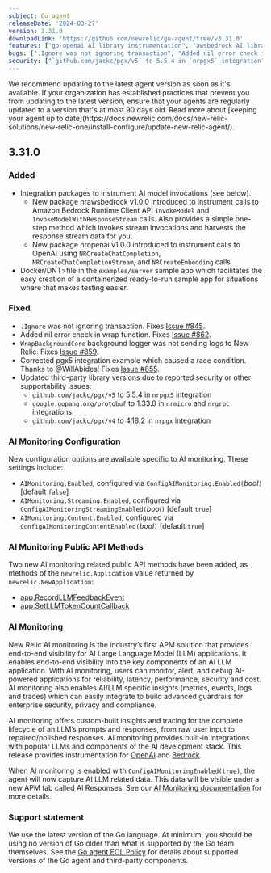 ```yaml
---
subject: Go agent
releaseDate: '2024-03-27'
version: 3.31.0
downloadLink: 'https://github.com/newrelic/go-agent/tree/v3.31.0'
features: ["go-openai AI library instrumentation", "awsbedrock AI library instrumentation","Dockerfile in the `examples/server` sample app which facilitates the easy creation of a containerized ready-to-run sample app for situations where that makes testing easier"]
bugs: [".Ignore was not ignoring transaction", "Added nil error check in wrap function","Fixed  `WrapBackgroundCore` background logger not sending logs to New Relic","Corrected pgx5 integration example which caused a race condition"]
security: ["`github.com/jackc/pgx/v5` to 5.5.4 in `nrpgx5` integration"," `google.gopang.org/protobuf` to 1.33.0 in `nrmicro` and `nrgrpc` integrations","`github.com/jackc/pgx/v4` to 4.18.2 in `nrpgx` integration"]
---
```


<Callout variant="important">
We recommend updating to the latest agent version as soon as it's available. If your organization has established practices that prevent you from updating to the latest version, ensure that your agents are regularly updated to a version that's at most 90 days old. Read more about [keeping your agent up to date](https://docs.newrelic.com/docs/new-relic-solutions/new-relic-one/install-configure/update-new-relic-agent/).
</Callout>


## 3.31.0
### Added
 * Integration packages to instrument AI model invocations (see below).
    * New package nrawsbedrock v1.0.0 introduced to instrument calls to <DNT>Amazon Bedrock</DNT> Runtime Client API `InvokeModel` and `InvokeModelWithResponseStream` calls. Also provides a simple one-step method which invokes stream invocations and harvests the response stream data for you.
    * New package nropenai v1.0.0 introduced to instrument calls to OpenAI using `NRCreateChatCompletion`, `NRCreateChatCompletionStream`, and `NRCreateEmbedding` calls.
 * <DNT>Docker/DNT>file in the `examples/server` sample app which facilitates the easy creation of a containerized ready-to-run sample app for situations where that makes testing easier.


### Fixed
 * `.Ignore` was not ignoring transaction. Fixes [Issue #845](https://github.com/newrelic/go-agent/issues/845).
 * Added nil error check in wrap function. Fixes [Issue #862](https://github.com/newrelic/go-agent/issues/862).
 * `WrapBackgroundCore` background logger was not sending logs to New Relic. Fixes [Issue #859](https://github.com/newrelic/go-agent/issues/859).
 * Corrected pgx5 integration example which caused a race condition. Thanks to @WillAbides! Fixes [Issue #855](https://github.com/newrelic/go-agent/issues/855).
 * Updated third-party library versions due to reported security or other supportability issues:
    * `github.com/jackc/pgx/v5` to 5.5.4 in `nrpgx5` integration
    * `google.gopang.org/protobuf` to 1.33.0 in `nrmicro` and `nrgrpc` integrations
    * `github.com/jackc/pgx/v4` to 4.18.2 in `nrpgx` integration

### AI Monitoring Configuration
New configuration options are available specific to AI monitoring. These settings include:
   * `AIMonitoring.Enabled`, configured via `ConfigAIMonitoring.Enabled(`_bool_`)` [default `false`]
   * `AIMonitoring.Streaming.Enabled`, configured via `ConfigAIMonitoringStreamingEnabled(`_bool_`)` [default `true`]
   * `AIMonitoring.Content.Enabled`, configured via `ConfigAIMonitoringContentEnabled(`_bool_`)` [default `true`]

### AI Monitoring Public API Methods
Two new AI monitoring related public API methods have been added, as methods of the `newrelic.Application` value returned by `newrelic.NewApplication`:
   * [app.RecordLLMFeedbackEvent](https://pkg.go.dev/github.com/newrelic/go-agent/v3/newrelic#Application.RecordLLMFeedbackEvent)
   * [app.SetLLMTokenCountCallback](https://pkg.go.dev/github.com/newrelic/go-agent/v3/newrelic#Application.SetLLMTokenCountCallback)

### AI Monitoring
New Relic AI monitoring is the industry’s first APM solution that provides end-to-end visibility for AI Large Language Model (LLM) applications. It enables end-to-end visibility into the key components of an AI LLM application. With AI monitoring, users can monitor, alert, and debug AI-powered applications for reliability, latency, performance, security and cost. AI monitoring also enables AI/LLM specific insights (metrics, events, logs and traces) which can easily integrate to build advanced guardrails for enterprise security, privacy and compliance.

AI monitoring offers custom-built insights and tracing for the complete lifecycle of an LLM’s prompts and responses, from raw user input to repaired/polished responses. AI monitoring provides built-in integrations with popular LLMs and components of the AI development stack. This release provides instrumentation for [OpenAI](https://pkg.go.dev/github.com/newrelic/go-agent/v3/integrations/nropenai)
and [Bedrock](https://pkg.go.dev/github.com/newrelic/go-agent/v3/integrations/nrawsbedrock).

When AI monitoring is enabled with `ConfigAIMonitoringEnabled(true)`, the agent will now capture AI LLM related data. This data will be visible under a new APM tab called AI Responses. See our [AI Monitoring documentation](https://docs.newrelic.com/docs/ai-monitoring/intro-to-ai-monitoring/) for more details.



### Support statement
We use the latest version of the Go language. At minimum, you should be using no version of Go older than what is supported by the Go team themselves.
See the [Go agent EOL Policy](/docs/apm/agents/go-agent/get-started/go-agent-eol-policy) for details about supported versions of the Go agent and third-party components.
